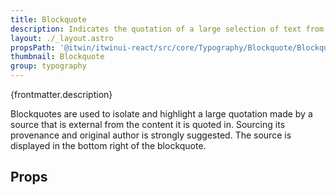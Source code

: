 ```yaml
---
title: Blockquote
description: Indicates the quotation of a large selection of text from another source.
layout: ./_layout.astro
propsPath: '@itwin/itwinui-react/src/core/Typography/Blockquote/Blockquote.tsx'
thumbnail: Blockquote
group: typography
---
```



<p>{frontmatter.description}</p>

<Placeholder componentPageName='typography-blockquote' />

<LiveExample src='Blockquote.main.tsx'>
  <AllExamples.BlockquoteMainExample client:load />
</LiveExample>

Blockquotes are used to isolate and highlight a large quotation made by a source that is external from the content it is quoted in. Sourcing its provenance and original author is strongly suggested. The source is displayed in the bottom right of the blockquote.

## Props

<PropsTable path={frontmatter.propsPath} />
